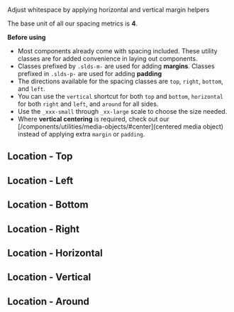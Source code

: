 
<div className="lead">Adjust whitespace by applying horizontal and vertical margin helpers</div>

The base unit of all our spacing metrics is **4**.

**Before using**
- Most components already come with spacing included. These utility classes are for added convenience in laying out components.
- Classes prefixed by `.slds-m-` are used for adding **margins**. Classes prefixed in `.slds-p-` are used for adding **padding**
- The directions available for the spacing classes are `top`, `right`, `bottom`, and `left`.
- You can use the `vertical` shortcut for both `top` and `bottom`, `horizontal` for both `right` and `left`, and `around` for all sides.
- Use the `_xxx-small` through `_xx-large` scale to choose the size needed.
- Where **vertical centering** is required, check out our [/components/utilities/media-objects/#center](centered media object) instead of applying extra `margin` or `padding`.

## Location - Top
<Example title="top margins">
  <div>
    <Margin size="xxx-small" position="top" />
    <Margin size="xx-small" position="top" />
    <Margin size="x-small" position="top" />
    <Margin size="small" position="top" />
    <Margin size="medium" position="top" />
    <Margin size="large" position="top" />
    <Margin size="x-large" position="top" />
    <Margin size="xx-large" position="top" />
  </div>
</Example>

## Location - Left
<Example title="left margins">
  <div>
    <Margin size="xxx-small" position="left" />
    <Margin size="xx-small" position="left" />
    <Margin size="x-small" position="left" />
    <Margin size="small" position="left" />
    <Margin size="medium" position="left" />
    <Margin size="large" position="left" />
    <Margin size="x-large" position="left" />
    <Margin size="xx-large" position="left" />
  </div>
</Example>

## Location - Bottom
<Example title="bottom margins">
  <div>
    <Margin size="xxx-small" position="bottom" />
    <Margin size="xx-small" position="bottom" />
    <Margin size="x-small" position="bottom" />
    <Margin size="small" position="bottom" />
    <Margin size="medium" position="bottom" />
    <Margin size="large" position="bottom" />
    <Margin size="x-large" position="bottom" />
    <Margin size="xx-large" position="bottom" />
  </div>
</Example>

## Location - Right
<Example title="right margins">
  <div>
    <Margin size="xxx-small" position="right" />
    <Margin size="xx-small" position="right" />
    <Margin size="x-small" position="right" />
    <Margin size="small" position="right" />
    <Margin size="medium" position="right" />
    <Margin size="large" position="right" />
    <Margin size="x-large" position="right" />
    <Margin size="xx-large" position="right" />
  </div>
</Example>

## Location - Horizontal
<Example title="horizontal margins">
  <div>
    <Margin size="xxx-small" position="horizontal" />
    <Margin size="xx-small" position="horizontal" />
    <Margin size="x-small" position="horizontal" />
    <Margin size="small" position="horizontal" />
    <Margin size="medium" position="horizontal" />
    <Margin size="large" position="horizontal" />
    <Margin size="x-large" position="horizontal" />
    <Margin size="xx-large" position="horizontal" />
  </div>
</Example>

## Location - Vertical
<Example title="vertical margins">
  <div>
    <Margin size="xxx-small" position="vertical" />
    <Margin size="xx-small" position="vertical" />
    <Margin size="x-small" position="vertical" />
    <Margin size="small" position="vertical" />
    <Margin size="medium" position="vertical" />
    <Margin size="large" position="vertical" />
    <Margin size="x-large" position="vertical" />
    <Margin size="xx-large" position="vertical" />
  </div>
</Example>

## Location - Around
<Example title="around margins">
  <div>
    <Margin size="xxx-small" position="around" />
    <Margin size="xx-small" position="around" />
    <Margin size="x-small" position="around" />
    <Margin size="small" position="around" />
    <Margin size="medium" position="around" />
    <Margin size="large" position="around" />
    <Margin size="x-large" position="around" />
    <Margin size="xx-large" position="around" />
  </div>
</Example>
